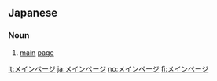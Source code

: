 ==Japanese==

===Noun===
{{ja-noun|ka|rom=meinpēji|hidx=めいんぺえじ}}

# [[main]] [[page]]

[[lt:メインページ]]
[[ja:メインページ]]
[[no:メインページ]]
[[fi:メインページ]]